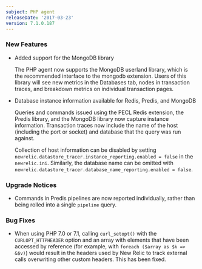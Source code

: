 ```yaml
---
subject: PHP agent
releaseDate: '2017-03-23'
version: 7.1.0.187
---
```


### New Features

* Added support for the MongoDB library

  The PHP agent now supports the MongoDB userland library, which is the recommended interface to the mongodb extension. Users of this library will see new metrics in the Databases tab, nodes in transaction traces, and breakdown metrics on individual transaction pages.
* Database instance information available for Redis, Predis, and MongoDB

  Queries and commands issued using the PECL Redis extension, the Predis library, and the MongoDB library now capture instance information. Transaction traces now include the name of the host (including the port or socket) and database that the query was run against.

  Collection of host information can be disabled by setting `newrelic.datastore_tracer.instance_reporting.enabled = false` in the `newrelic.ini`. Similarly, the database name can be omitted with `newrelic.datastore_tracer.database_name_reporting.enabled = false`.

### Upgrade Notices

* Commands in Predis pipelines are now reported individually, rather than being rolled into a single `pipeline` query.

### Bug Fixes

* When using PHP 7.0 or 7.1, calling `curl_setopt()` with the `CURLOPT_HTTPHEADER` option and an array with elements that have been accessed by reference (for example, with `foreach ($array as $k => &$v)`) would result in the headers used by New Relic to track external calls overwriting other custom headers. This has been fixed.
